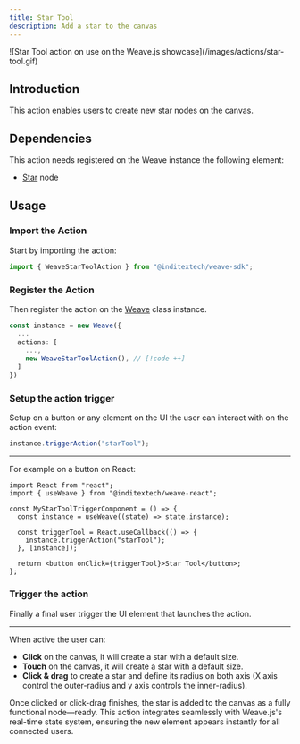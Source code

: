 ```yaml
---
title: Star Tool
description: Add a star to the canvas
---
```


<div className="flex justify-center items-center *:max-w-[700px] bg-gradient-to-br from-fd-primary/10 rounded-xl border">
  ![Star Tool action on use on the Weave.js
  showcase](/images/actions/star-tool.gif)
</div>

## Introduction

This action enables users to create new star nodes on the canvas.

## Dependencies

This action needs registered on the Weave instance the following element:

- [Star](/docs/main/build/nodes/star) node

## Usage

<div className="fd-steps">

<div className="[&_h3]:fd-step">

### Import the Action

Start by importing the action:

```ts
import { WeaveStarToolAction } from "@inditextech/weave-sdk";
```

</div>

<div className='[&_h3]:fd-step'>

### Register the Action

Then register the action on the [Weave](/docs/sdk/api-reference/weave) class instance.

```ts
const instance = new Weave({
  ...
  actions: [
    ...,
    new WeaveStarToolAction(), // [!code ++]
  ]
})
```

</div>

<div className='[&_h3]:fd-step'>

### Setup the action trigger

Setup on a button or any element on the UI the user can interact with on the action event:

```ts
instance.triggerAction("starTool");
```

---

For example on a button on React:

```tsx
import React from "react";
import { useWeave } from "@inditextech/weave-react";

const MyStarToolTriggerComponent = () => {
  const instance = useWeave((state) => state.instance);

  const triggerTool = React.useCallback(() => {
    instance.triggerAction("starTool");
  }, [instance]);

  return <button onClick={triggerTool}>Star Tool</button>;
};
```

### Trigger the action

Finally a final user trigger the UI element that launches the action.

---

When active the user can:

- **Click** on the canvas, it will create a star with a default size.
- **Touch** on the canvas, it will create a star with a default size.
- **Click & drag** to create a star and define its radius on both axis (X axis control
  the outer-radius and y axis controls the inner-radius).

Once clicked or click-drag finishes, the star is added to the canvas as a fully functional
node—ready. This action integrates seamlessly with Weave.js's real-time state system,
ensuring the new element appears instantly for all connected users.

</div>

</div>
